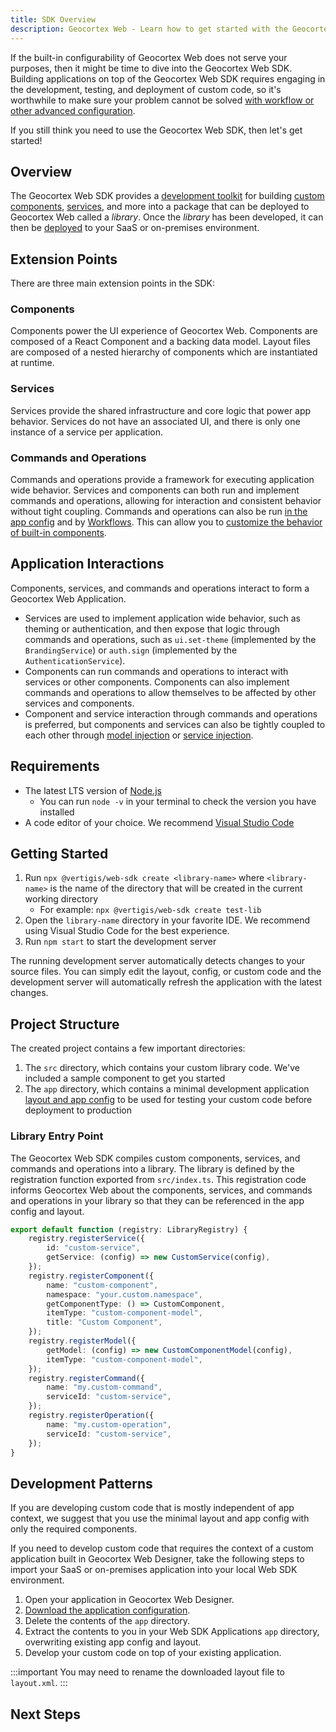 ```yaml
---
title: SDK Overview
description: Geocortex Web - Learn how to get started with the Geocortex Web SDK
---
```



If the built-in configurability of Geocortex Web does not serve your purposes, then it might be time to dive into the Geocortex Web SDK. Building applications on top of the Geocortex Web SDK requires engaging in the development, testing, and deployment of custom code, so it's worthwhile to make sure your problem cannot be solved [with workflow or other advanced configuration](overview.mdx).

If you still think you need to use the Geocortex Web SDK, then let's get started!

<DesignerCallout />

## Overview

The Geocortex Web SDK provides a [development toolkit](https://github.com/geocortex/vertigis-web-sdk) for building [custom components](sdk-components-create.mdx), [services](sdk-services-create.mdx), and more into a package that can be deployed to Geocortex Web called a _library_. Once the _library_ has been developed, it can then be [deployed](sdk-deployment.mdx) to your SaaS or on-premises environment.

## Extension Points

There are three main extension points in the SDK:

### Components

Components power the UI experience of Geocortex Web. Components are composed of a React Component and a backing data model. Layout files are composed of a nested hierarchy of components which are instantiated at runtime.

### Services

Services provide the shared infrastructure and core logic that power app behavior. Services do not have an associated UI, and there is only one instance of a service per application.

### Commands and Operations

Commands and operations provide a framework for executing application wide behavior. Services and components can both run and implement commands and operations, allowing for interaction and consistent behavior without tight coupling. Commands and operations can also be run [in the app config](tutorial-configure-button-click.mdx) and by [Workflows](https://docs.geocortex.com/workflow/latest/help/Default.htm#wf5/help/activities/run-command.htm). This can allow you to [customize the behavior of built-in components](tutorial-change-default-behavior.mdx).

## Application Interactions

<!-- TODO-API links to components -->

Components, services, and commands and operations interact to form a Geocortex Web Application.

-   Services are used to implement application wide behavior, such as theming or authentication, and then expose that logic through commands and operations, such as `ui.set-theme` (implemented by the `BrandingService`) or `auth.sign` (implemented by the `AuthenticationService`).
-   Components can run commands and operations to interact with services or other components. Components can also implement commands and operations to allow themselves to be affected by other services and components.
-   Component and service interaction through commands and operations is preferred, but components and services can also be tightly coupled to each other through [model injection](sdk-components-interactions.mdx#importing-models) or [service injection](sdk-services-injecting-services.mdx).

## Requirements

-   The latest LTS version of [Node.js](https://nodejs.org/en/)
    -   You can run `node -v` in your terminal to check the version you have installed
-   A code editor of your choice. We recommend [Visual Studio Code](https://code.visualstudio.com/)

## Getting Started

1. Run `npx @vertigis/web-sdk create <library-name>` where `<library-name>` is the name of the directory that will be created in the current working directory
    - For example: `npx @vertigis/web-sdk create test-lib`
1. Open the `library-name` directory in your favorite IDE. We recommend using Visual Studio Code for the best experience.
1. Run `npm start` to start the development server

The running development server automatically detects changes to your source files. You can simply edit the layout, config, or custom code and the development server will automatically refresh the application with the latest changes.

## Project Structure

The created project contains a few important directories:

1. The `src` directory, which contains your custom library code. We've included a sample component to get you started
1. The `app` directory, which contains a minimal development application [layout and app config](key-concepts.mdx) to be used for testing your custom code before deployment to production

### Library Entry Point

The Geocortex Web SDK compiles custom components, services, and commands and operations into a library. The library is defined by the registration function exported from `src/index.ts`. This registration code informs Geocortex Web about the components, services, and commands and operations in your library so that they can be referenced in the app config and layout.

```ts title="src/index.ts"
export default function (registry: LibraryRegistry) {
    registry.registerService({
        id: "custom-service",
        getService: (config) => new CustomService(config),
    });
    registry.registerComponent({
        name: "custom-component",
        namespace: "your.custom.namespace",
        getComponentType: () => CustomComponent,
        itemType: "custom-component-model",
        title: "Custom Component",
    });
    registry.registerModel({
        getModel: (config) => new CustomComponentModel(config),
        itemType: "custom-component-model",
    });
    registry.registerCommand({
        name: "my.custom-command",
        serviceId: "custom-service",
    });
    registry.registerOperation({
        name: "my.custom-operation",
        serviceId: "custom-service",
    });
}
```

## Development Patterns

If you are developing custom code that is mostly independent of app context, we suggest that you use the minimal layout and app config with only the required components.

If you need to develop custom code that requires the context of a custom application built in Geocortex Web Designer, take the following steps to import your SaaS or on-premises application into your local Web SDK environment.

1. Open your application in Geocortex Web Designer.
1. [Download the application configuration](https://docs.geocortex.com/webviewer/latest/admin-help/Default.htm#gwv/download-app-configuration.htm).
1. Delete the contents of the `app` directory.
1. Extract the contents to you in your Web SDK Applications `app` directory, overwriting existing app config and layout.
1. Develop your custom code on top of your existing application.

:::important
You may need to rename the downloaded layout file to `layout.xml`.
:::

## Next Steps

<UseCaseContainer>
    <UseCaseCard
        title="Create a Component"
        description="Learn how to create a basic component"
        link={useBaseUrl("docs/web/sdk-components-create")}
    />
    <UseCaseCard
        title="Create a Service"
        description="Learn how to create a basic service"
        link={useBaseUrl("docs/web/sdk-services-create")}
    />
    <UseCaseCard
        title="Deploy your Application"
        description="Learn how to deploy your custom library, layout and app config"
        link={useBaseUrl("docs/web/sdk-deployment")}
    />
</UseCaseContainer>
